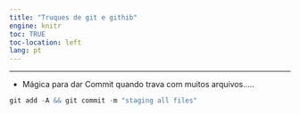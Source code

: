 ```yaml
---
title: "Truques de git e githib"
engine: knitr
toc: TRUE
toc-location: left
lang: pt
---
```


---

- Mágica para dar Commit quando trava com muitos arquivos..... 

```r
git add -A && git commit -m "staging all files"
```
